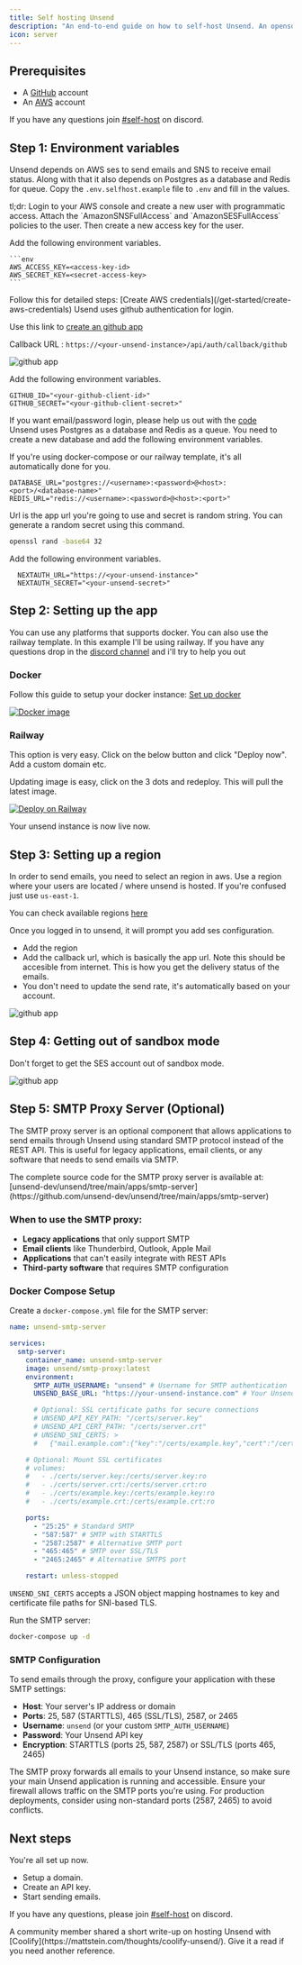 ```yaml
---
title: Self hosting Unsend
description: "An end-to-end guide on how to self-host Unsend. An opensource sending infrastructure for developers."
icon: server
---
```


## Prerequisites

- A [GitHub](https://github.com) account
- An [AWS](https://aws.amazon.com) account

If you have any questions join [#self-host](https://discord.gg/gbsvjb9MqV) on discord.

## Step 1: Environment variables

Unsend depends on AWS ses to send emails and SNS to receive email status. Along with that it also depends on Postgres as a database and Redis for queue. Copy the `.env.selfhost.example` file to `.env` and fill in the values.

<Steps>
  <Step title="AWS credentials">
  tl;dr: Login to your AWS console and create a new user with programmatic access. Attach the `AmazonSNSFullAccess` and `AmazonSESFullAccess` policies to the user. Then create a new access key for the user.

Add the following environment variables.

    ```env
    AWS_ACCESS_KEY=<access-key-id>
    AWS_SECRET_KEY=<secret-access-key>
    ```

<Tip>
  Follow this for detailed steps: [Create AWS
  credentials](/get-started/create-aws-credentials)
</Tip>

  </Step>
  <Step title="GitHub app credentials for login">
  Usend uses github authentication for login.

Use this link to [create an github app](https://docs.github.com/en/apps/creating-github-apps/about-creating-github-apps/about-creating-github-apps)

Callback URL : `https://<your-unsend-instance>/api/auth/callback/github`

![github app](/images/github-callback.png)

Add the following environment variables.

```env
GITHUB_ID="<your-github-client-id>"
GITHUB_SECRET="<your-github-client-secret>"
```

  <Info>If you want email/password login, please help us out with the [code](https://github.com/unsend-dev/unsend) </Info>  
  </Step>
  <Step title="Database & Redis">
  Unsend uses Postgres as a database and Redis as a queue. You need to create a new database and add the following environment variables.

If you're using docker-compose or our railway template, it's all automatically done for you.

```env
DATABASE_URL="postgres://<username>:<password>@<host>:<port>/<database-name>"
REDIS_URL="redis://<username>:<password>@<host>:<port>"
```

  </Step>
  <Step title="Next auth url and secret">
  Url is the app url you're going to use and secret is random string. You can generate a random secret using this command.

```sh
openssl rand -base64 32
```

Add the following environment variables.

```env
  NEXTAUTH_URL="https://<your-unsend-instance>"
  NEXTAUTH_SECRET="<your-unsend-secret>"
```

  </Step>
</Steps>

## Step 2: Setting up the app

You can use any platforms that supports docker. You can also use the railway template. In this example I'll be using railway. If you have any questions drop in the [discord channel](https://discord.gg/gbsvjb9MqV) and i'll try to help you out

### Docker

Follow this guide to setup your docker instance: [Set up docker](/get-started/set-up-docker)

[![Docker image](https://img.shields.io/badge/dockerhub-images-important.svg?logo=Docker)](https://hub.docker.com/r/unsend/unsend)

### Railway

This option is very easy. Click on the below button and click "Deploy now". Add a custom domain etc.

Updating image is easy, click on the 3 dots and redeploy. This will pull the latest image.

[![Deploy on Railway](https://railway.app/button.svg)](https://railway.app/template/QbMnwX?referralCode=oaAwvp)

Your unsend instance is now live now.

## Step 3: Setting up a region

In order to send emails, you need to select an region in aws. Use a region where your users are located / where unsend is hosted. If you're confused just use `us-east-1`.

You can check available regions [here](https://docs.aws.amazon.com/general/latest/gr/ses.html)

Once you logged in to unsend, it will prompt you add ses configuration.

- Add the region
- Add the callback url, which is basically the app url. Note this should be accesible from internet. This is how you get the delivery status of the emails.
- You don't need to update the send rate, it's automatically based on your account.

![github app](/images/ses-settings/add-ses-settings.png)

## Step 4: Getting out of sandbox mode

<Warning>Don't forget to get the SES account out of sandbox mode.</Warning>

![github app](/images/ses-settings/sandbox.png)

## Step 5: SMTP Proxy Server (Optional)

The SMTP proxy server is an optional component that allows applications to send emails through Unsend using standard SMTP protocol instead of the REST API. This is useful for legacy applications, email clients, or any software that needs to send emails via SMTP.

<Tip>
  The complete source code for the SMTP proxy server is available at:
  [unsend-dev/unsend/tree/main/apps/smtp-server](https://github.com/unsend-dev/unsend/tree/main/apps/smtp-server)
</Tip>

### When to use the SMTP proxy:

- **Legacy applications** that only support SMTP
- **Email clients** like Thunderbird, Outlook, Apple Mail
- **Applications** that can't easily integrate with REST APIs
- **Third-party software** that requires SMTP configuration

### Docker Compose Setup

Create a `docker-compose.yml` file for the SMTP server:

```yaml
name: unsend-smtp-server

services:
  smtp-server:
    container_name: unsend-smtp-server
    image: unsend/smtp-proxy:latest
    environment:
      SMTP_AUTH_USERNAME: "unsend" # Username for SMTP authentication
      UNSEND_BASE_URL: "https://your-unsend-instance.com" # Your Unsend instance URL

      # Optional: SSL certificate paths for secure connections
      # UNSEND_API_KEY_PATH: "/certs/server.key"
      # UNSEND_API_CERT_PATH: "/certs/server.crt"
      # UNSEND_SNI_CERTS: >
      #   {"mail.example.com":{"key":"/certs/example.key","cert":"/certs/example.crt"}}

    # Optional: Mount SSL certificates
    # volumes:
    #   - ./certs/server.key:/certs/server.key:ro
    #   - ./certs/server.crt:/certs/server.crt:ro
    #   - ./certs/example.key:/certs/example.key:ro
    #   - ./certs/example.crt:/certs/example.crt:ro

    ports:
      - "25:25" # Standard SMTP
      - "587:587" # SMTP with STARTTLS
      - "2587:2587" # Alternative SMTP port
      - "465:465" # SMTP over SSL/TLS
      - "2465:2465" # Alternative SMTPS port

    restart: unless-stopped
```

`UNSEND_SNI_CERTS` accepts a JSON object mapping hostnames to key and certificate file paths for SNI-based TLS.

Run the SMTP server:

```bash
docker-compose up -d
```

### SMTP Configuration

To send emails through the proxy, configure your application with these SMTP settings:

- **Host**: Your server's IP address or domain
- **Ports**: 25, 587 (STARTTLS), 465 (SSL/TLS), 2587, or 2465
- **Username**: `unsend` (or your custom `SMTP_AUTH_USERNAME`)
- **Password**: Your Unsend API key
- **Encryption**: STARTTLS (ports 25, 587, 2587) or SSL/TLS (ports 465, 2465)

<Tip>
  The SMTP proxy forwards all emails to your Unsend instance, so make sure your
  main Unsend application is running and accessible.
</Tip>

<Warning>
  Ensure your firewall allows traffic on the SMTP ports you're using. For
  production deployments, consider using non-standard ports (2587, 2465) to
  avoid conflicts.
</Warning>

## Next steps

You're all set up now.

- Setup a domain.
- Create an API key.
- Start sending emails.

If you have any questions, please join [#self-host](https://discord.gg/gbsvjb9MqV) on discord.

<Tip>
  A community member shared a short write-up on hosting Unsend with
  [Coolify](https://mattstein.com/thoughts/coolify-unsend/). Give it a read if
  you need another reference.
</Tip>
